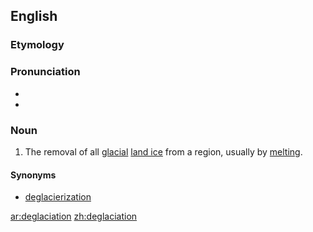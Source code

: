 ==English==


===Etymology===

{{prefix|de|glaciation}}

===Pronunciation===

*{{IPA|digleɪʃiˈeɪʃən}}
*{{rhymes|eɪʃən}}

===Noun===
{{en-noun}}

#{{climatology|paleontology}} The removal of all [[glacial]] [[land ice]] from a region, usually by [[melting]].
====Synonyms====
*[[deglacierization]]

[[ar:deglaciation]]
[[zh:deglaciation]]